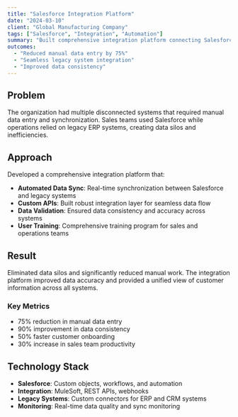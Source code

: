 ```yaml
---
title: "Salesforce Integration Platform"
date: "2024-03-10"
client: "Global Manufacturing Company"
tags: ["Salesforce", "Integration", "Automation"]
summary: "Built comprehensive integration platform connecting Salesforce with legacy systems."
outcomes:
  - "Reduced manual data entry by 75%"
  - "Seamless legacy system integration"
  - "Improved data consistency"
---
```


## Problem

The organization had multiple disconnected systems that required manual data entry and synchronization. Sales teams used Salesforce while operations relied on legacy ERP systems, creating data silos and inefficiencies.

## Approach

Developed a comprehensive integration platform that:

- **Automated Data Sync**: Real-time synchronization between Salesforce and legacy systems
- **Custom APIs**: Built robust integration layer for seamless data flow
- **Data Validation**: Ensured data consistency and accuracy across systems
- **User Training**: Comprehensive training program for sales and operations teams

## Result

Eliminated data silos and significantly reduced manual work. The integration platform improved data accuracy and provided a unified view of customer information across all systems.

### Key Metrics
- 75% reduction in manual data entry
- 90% improvement in data consistency
- 50% faster customer onboarding
- 30% increase in sales team productivity

## Technology Stack

- **Salesforce**: Custom objects, workflows, and automation
- **Integration**: MuleSoft, REST APIs, webhooks
- **Legacy Systems**: Custom connectors for ERP and CRM systems
- **Monitoring**: Real-time data quality and sync monitoring
